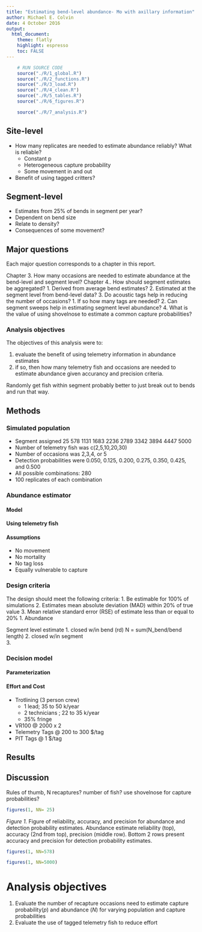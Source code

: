 ```yaml
---
title: "Estimating bend-level abundance- Mo with axillary information"
author: Michael E. Colvin
date: 4 October 2016
output:
  html_document:
    theme: flatly
    highlight: espresso
    toc: FALSE
---
```


<!-- 
To do:
1. set up rep tracking, sim returns 2 outputs, pit and pit+acoustic for bdn

rmarkdown::render("index.Rmd")# render index for this analysis
# the results of this analysis (i.e., figures, tables) are sourced by the gitbook

-->

```r
    # RUN SOURCE CODE
    source("./R/1_global.R")
    source("./R/2_functions.R")
    source("./R/3_load.R")
    source("./R/4_clean.R")
    source("./R/5_tables.R")
    source("./R/6_figures.R") 

    source("./R/7_analysis.R")    
```

## Site-level

* How many replicates are needed to estimate abundance reliably? What is 
reliable? 
    * Constant p
    * Heterogeneous capture probability
    * Some movement in and out
* Benefit of using tagged critters?


## Segment-level

* Estimates from 25% of bends in segment per year?
* Dependent on bend size
* Relate to density?
* Consequences of some movement?

## Major questions 

Each major question corresponds to a chapter in this report.

Chapter 3. How many occasions are needed to estimate abundance at the 
bend-level and segment level? 
Chapter 4.. How should segment estimates be aggregated? 
    1. Derived from average bend estimates?
    2. Estimated at the segment level from bend-level data?
3. Do acoustic tags help in reducing the number of occasions? 
    1. If so how many tags are needed? 
    2. Can segment sweeps help in estimating segment level abundance?
4. What is the value of using shovelnose to estimate a common capture 
probabilities? 

### Analysis objectives

The objectives of this analysis were to:

1. evaluate the benefit of using telemetry information in abundance estimates
2. if so, then how many telemetry fish and occasions are needed to estimate abundance given accurancy and precision criteria.



Randomly get fish within segment
probably better to just break out to bends and run that way.


## Methods

### Simulated population

* Segment assigned 25  578 1131 1683 2236 2789 3342 3894 4447 5000
* Number of telemetry fish was c(2,5,10,20,30)
* Number of occasions was 2,3,4, or 5
* Detection probabilities were 0.050, 0.125, 0.200, 0.275, 0.350, 0.425, and 0.500
* All possible combinations: 280
* 100 replicates of each combination


### Abundance estimator

#### Model

#### Using telemetry fish

#### Assumptions

* No movement
* No mortality
* No tag loss
* Equally vulnerable to capture



### Design criteria

The design should meet the following criteria:
1. Be estimable for 100% of simulations 
2. Estimates mean absolute deviation (MAD) within 20% of true value
3. Mean relative standard error (RSE) of estimate less than or equal to 20%
    1. Abundance

Segment level estimate
1. closed w/in bend (rd) N = sum(N_bend/bend length)
2. closed w/in segment  
3. 

### Decision model

#### Parameterization


#### Effort and Cost

* Trotlining (3 person crew)
    * 1 lead; 35 to 50 k/year 
    * 2 technicians ; 22 to 35 k/year
    * 35% fringe
* VR100 @ 2000 x 2
* Telemetry Tags @ 200 to 300 $/tag
* PIT Tags @ 1 $/tag




## Results

## Discussion
Rules of thumb, N recaptures? number of fish? 
use shovelnose for capture probabilities?




<!--NN: 25 578 1131 1683 2236 2789 3342 3894 4447 5000 -->
        

```r
figures(1, NN= 25)
```

_Figure 1._
Figure of reliability, accuracy, and precision for abundance and detection probability estimates.
Abundance estimate reliability (top), accuracy (2nd from top), precision (middle row).
Bottom 2 rows present accuracy and precision for detection probability estimates.


```r
figures(1, NN=578)
```
```r
figures(1, NN=5000)
```
# Analysis objectives

1. Evaluate the number of recapture occasions need to estimate capture probability($p$) and abundance ($N$) for
varying population and capture probabilities
2. Evaluate the use of tagged telemetry fish to reduce effort



